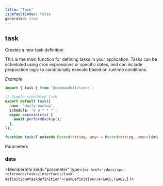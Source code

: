```yaml
---
title: "Task"
isDefaultIndex: false
generated: true
---
```



<!-- This file was generated from the CommandKit source. Do not modify. Instead, re-run the "docgen" script -->


## task

<GenerationInfo sourceFile="packages/tasks/src/task.ts" sourceLine="140" packageName="@commandkit/tasks" />

Creates a new task definition.

This is the main function for defining tasks in your application. Tasks can be
scheduled using cron expressions or specific dates, and can include preparation
logic to conditionally execute based on runtime conditions.



*Example*

```ts
import { task } from '@commandkit/tasks';

// Simple scheduled task
export default task({
  name: 'daily-backup',
  schedule: '0 0 * * *',
  async execute(ctx) {
    await performBackup();
  },
});
```

```ts title="Signature"
function task<T extends Record<string, any> = Record<string, any>>(data: TaskDefinition<T>): Task<T>
```
Parameters

### data

<MemberInfo kind="parameter" type={`<a href='/docs/api-reference/tasks/interfaces/task-definition#taskdefinition'>TaskDefinition</a>&#60;T&#62;`} />

